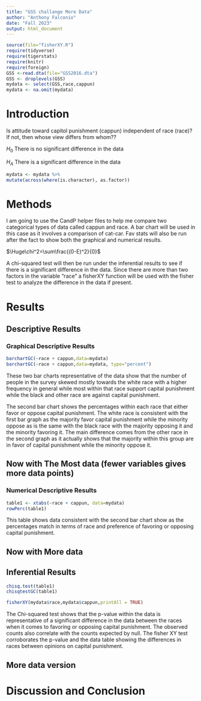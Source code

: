 ```yaml
---
title: "GSS challange More Data"
author: "Anthony Falconio"
date: "Fall 2023"
output: html_document
---
```








```r
source(file="fisherXY.R")
require(tidyverse)
require(tigerstats)
require(knitr)
require(foreign)
GSS <-read.dta(file="GSS2016.dta")
GSS <- droplevels(GSS)
mydata <- select(GSS,race,cappun)
mydata <- na.omit(mydata)
```

# Introduction

<!--In this section you explain what you are trying to show.  Where did the data come from?  What is the research or other question you are trying to answer?.  If you skimp in this section expect to be marked down in your grade. Paint a picture of the project a couple of paragraphs is expected!-->

Is attitude toward capitol punishment (cappun) independent of race (race)?
If not, then whose view differs from whom??

$H_0$ There is no significant difference in the data

$H_A$ There is a significant difference in the data

```r
mydata <- mydata %>%
mutate(across(where(is.character), as.factor))
```

# Methods

<!--Decide on your methods:  use "variable analysis" or other appropriate descriptors.  Make sure to choose at least one graphical method and at least one numerical method. Discuss what data manipulations may be needed for example subsetting or other binning procedures and what sort of graphical displays and inferential tools will be used!-->

I am going to use the CandP helper files to help me compare two categorical types of data called cappun and race. A bar chart will be used in this case as it involves a comparison of cat-car. Fav stats will also be run after the fact to show both the graphical and numerical results.

$\Huge\chi^2=\sum\frac{(0-E)^2}{0}$

A chi-squared test will then be run under the inferential results to see if there is a significant difference in the data. Since there are more than two factors in the variable "race" a fisherXY function will be used with the fisher test to analyze the difference in the data if present.

# Results

<!--Divide this section into two sub-sections:  One for your descriptive  results and one for your inferential results.!-->

## Descriptive Results

### Graphical Descriptive Results

<!--Graphical results here.  Make sure to show your code.  Provide appropriate labels for axes, giving units if possible, and provide a good title for the graph, too.  Use the graphical results to describe the patterns if any that exist in the data as focused toward the research question. Bottom line is to explain the features of the graph that are relevant to conforming or departing to what is expected by your null hypothesis !-->

```r
barchartGC(~race + cappun,data=mydata)
barchartGC(~race + cappun,data=mydata, type="percent")
```

These two bar charts representative of the data show that the number of people in the survey skewed mostly towards the white race with a higher frequency in general while most within that race support capital punishment while the black and other race are against capital punishment.

The second bar chart shows the percentages within each race that either favor or oppose capital punishment. The white race is consistent with the first bar graph as the majority favor capital punishment while the minority oppose as is the same with the black race with the majority opposing it and the minority favoring it. The main difference comes from the other race in the second graph as it actually shows that the majority within this group are in favor of capital punishment while the minority oppose it.

## Now with The Most data (fewer variables gives more data points)



### Numerical Descriptive Results

<!--Numerical results go here. Use the numerical results to describe the patterns if any that exist in the data as focused toward the research question!-->

```r
table1 <- xtabs(~race + cappun, data=mydata)
rowPerc(table1)
```

This table shows data consistent with the second bar chart show as the percentages match in terms of race and preference of favoring or opposing capital punishment.

## Now with More data



## Inferential Results

<!--State hypothesis clearly.  Make sure your discussion of the inferential test covers all the aspects that the test output produces, such as test statistic, p-value etc.  Make a decision about the null hypothesis, explain the assumptions on which the selected test/procedure was based, and why the chosen procedure satisfys the assumptions and is appropriate to answer the research question!-->

```r
chisq.test(table1)
chisqtestGC(table1)
```
```r
fisherXY(mydata$race,mydata$cappun,printAll = TRUE)
```

The Chi-squared test shows that the p-value within the data is representative of a significant difference in the data between the races when it comes to favoring or opposing capital punishment. The observed counts also correlate with the counts expected by null. The fisher XY test corroborates the p-value and the data table showing the differences in races between opinions on capital punishment.

## More data version


# Discussion and Conclusion

<!--Discussion and conclusion here.  If you found a relationship be sure to consider whether the relationship occurs because one of the variavbles causes the other, or whether they perhasps are related for some other reason.  Watch the chapter 6 videos from the GeorgeTown videos collection.!-->
